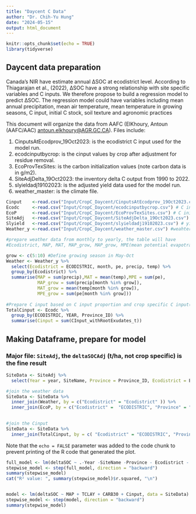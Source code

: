 ```yaml
---
title: "Daycent C Data"
author: "Dr. Chih-Yu Hung"
date: "2024-05-15"
output: html_document
---
```


```r
knitr::opts_chunk$set(echo = TRUE)
library(tidyverse)
```

## Daycent data preparation

Canada’s NIR have estimate annual ΔSOC at ecodistrict level. According to Thiagarajan et al., (2022), ΔSOC have a strong relationship with site specific variables and C inputs. We therefore propose to build a regression model to predict ΔSOC. The regression model could have variables including mean annual precipitation, mean air temperature, mean temperature in growing seasons, C input, initial C stock, soil texture and agronomic practices 


This document will organize the data from AAFC (ElKhoury, Antoun (AAFC/AAC) <antoun.elkhoury@AGR.GC.CA>).
Files include:

1) CinputsAtEcodprov_19Oct2023: is the ecodistrict C input used for the model run.
2) ecodcinputbycrop: is the cinput values by crop after adjustment for residue removal.
3) EcoProvTexSites: is the carbon initialization values (note carbon data is in g/m2).
4) SiteAdjDelta_19Oct2023: the inventory delta C output from 1990 to 2022.
5) slyieldadj19102023: is the adjusted yield data used for the model run.
6) weather_master: is the climate file.

```r
Cinput    <-read.csv("Input/CropC_Daycent/CinputsAtEcodprov_19Oct2023.csv") #C input proportion not crop specific
Ecodc     <-read.csv("Input/CropC_Daycent/ecodcinputbycrop.csv") # C input crop specific 
EcoP      <-read.csv("Input/CropC_Daycent/EcoProvTexSites.csv") # C ini values
SiteAdj   <-read.csv("Input/CropC_Daycent/SiteAdjDelta_19Oct2023.csv") # Delta C not crop specific
Slyield   <-read.csv("Input/CropC_Daycent/slyieldadj19102023.csv") # yield data, no need
Weather_y <-read.csv("Input/CropC_Daycent/weather_master.csv") #weahter

#prepare weather data from monthly to yearly, the table will have
#Ecodistrict, MAP, MAT, MAP_grow, MAP_grow, MPE(mean potential evapotranspiration) and MPE_grow. The _grow means average values in May-Oct. 

grow <- c(5:10) #Define growing season in May-Oct
Weather <- Weather_y %>%
  select(Ecodistrict = ECODISTRIC, month, pe, precip, temp) %>%
  group_by(Ecodistrict) %>%
  summarise(MAP = sum(precip),MAT = mean(temp),MPE = sum(pe),
            MAP_grow = sum(precip[month %in% grow]),
            MAT_grow = mean(temp[month %in% grow]),
            MPE_grow = sum(pe[month %in% grow]))
                           
#Prepare C input based on C input proportion and crop specific C input(t)
TotalCinput <- Ecodc %>%
  group_by(ECODISTRIC, YEAR, Province_ID) %>%
  summarise(Cinput = sum(CInput_withRootExudates_t))
```


## Making Dataframe, prepare for model

### Major file: `SiteAdj`, the `deltaSOCAdj` (t/ha, not crop specific) is the fine result

```r

SiteData <- SiteAdj %>%
  select(Year = year, SiteName, Province = Province_ID, Ecodistrict = ECODISTRIC, Area = Area_per_site_Ha, deltaSOC = deltaSOCAdj )

#join the weather data
SiteData <- SiteData %>%
  inner_join(Weather, by = c("Ecodistrict" = "Ecodistrict" )) %>%
  inner_join(EcoP, by = c("Ecodistrict" =  "ECODISTRIC", "Province" = "PROVINCE","SiteName" = "sitename"))
  

#join the Cinput
SiteData <- SiteData %>%
  inner_join(TotalCinput, by = c( "Ecodistrict" = "ECODISTRIC", "Province" = "Province_ID", "Year" = "YEAR"))

```

Note that the `echo = FALSE` parameter was added to the code chunk to prevent printing of the R code that generated the plot.



```r
full_model <- lm(deltaSOC ~ .-Year -SiteName -Province - Ecodistrict - Area, data = SiteData)
stepwise_model <- step(full_model, direction = "backward")
summary(stepwise_model)
cat("R² value: ", summary(stepwise_model)$r.squared, "\n")


model <- lm(deltaSOC ~ MAP + TCLAY + CARB30 + Cinput, data = SiteData)
stepwise_model <- step(model, direction = "backward")
summary(stepwise_model)

```